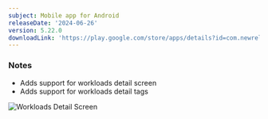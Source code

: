 ```yaml
---
subject: Mobile app for Android
releaseDate: '2024-06-26'
version: 5.22.0
downloadLink: 'https://play.google.com/store/apps/details?id=com.newrelic.rpm'
---
```


### Notes

* Adds support for workloads detail screen
* Adds support for workloads detail tags

<img
  title="Workloads Detail Screen"
  alt="Workloads Detail Screen"
  src={screenshot52200}
/>  
